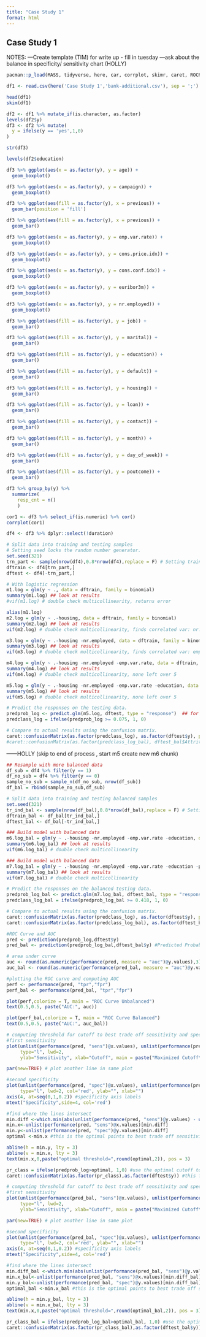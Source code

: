 ```yaml
---
title: "Case Study 1"
format: html
---
```


## Case Study 1
NOTES:
---Create template (TIM) for write up - fill in tuesday
---ask about the balance in specificity/ sensitivity chart (HOLLY)


```r
pacman::p_load(MASS, tidyverse, here, car, corrplot, skimr, caret, ROCR)
```

```r
df1 <- read.csv(here('Case Study 1','bank-additional.csv'), sep = ';')
```

```r
head(df1)
skim(df1)
```


```r
df2 <- df1 %>% mutate_if(is.character, as.factor)
levels(df2$y)
df3 <- df2 %>% mutate(
  y = ifelse(y == 'yes',1,0)
)
```

```r
str(df3)
```

```r
levels(df2$education)
```

```r
df3 %>% ggplot(aes(x = as.factor(y), y = age)) +
  geom_boxplot()
```

```r
df3 %>% ggplot(aes(x = as.factor(y), y = campaign)) +
  geom_boxplot()
```

```r
df3 %>% ggplot(aes(fill = as.factor(y), x = previous)) +
  geom_bar(position = 'fill')

df3 %>% ggplot(aes(fill = as.factor(y), x = previous)) +
  geom_bar()
```

```r
df3 %>% ggplot(aes(x = as.factor(y), y = emp.var.rate)) +
  geom_boxplot()
```

```r
df3 %>% ggplot(aes(x = as.factor(y), y = cons.price.idx)) +
  geom_boxplot()
```

```r
df3 %>% ggplot(aes(x = as.factor(y), y = cons.conf.idx)) +
  geom_boxplot()
```

```r
df3 %>% ggplot(aes(x = as.factor(y), y = euribor3m)) +
  geom_boxplot()
```

```r
df3 %>% ggplot(aes(x = as.factor(y), y = nr.employed)) +
  geom_boxplot()
```

```r
df3 %>% ggplot(aes(fill = as.factor(y), y = job)) +
  geom_bar()
```

```r
df3 %>% ggplot(aes(fill = as.factor(y), y = marital)) +
  geom_bar()
```

```r
df3 %>% ggplot(aes(fill = as.factor(y), y = education)) +
  geom_bar()
```

```r
df3 %>% ggplot(aes(fill = as.factor(y), y = default)) +
  geom_bar()
```

```r
df3 %>% ggplot(aes(fill = as.factor(y), y = housing)) +
  geom_bar()
```

```r
df3 %>% ggplot(aes(fill = as.factor(y), y = loan)) +
  geom_bar()
```

```r
df3 %>% ggplot(aes(fill = as.factor(y), y = contact)) +
  geom_bar()
```

```r
df3 %>% ggplot(aes(fill = as.factor(y), y = month)) +
  geom_bar()
```

```r
df3 %>% ggplot(aes(fill = as.factor(y), y = day_of_week)) +
  geom_bar()
```

```r
df3 %>% ggplot(aes(fill = as.factor(y), y = poutcome)) +
  geom_bar()
```

```r
df3 %>% group_by(y) %>% 
  summarize(
    resp_cnt = n()
    )
```


```r
cor1 <- df3 %>% select_if(is.numeric) %>% cor()
corrplot(cor1)
```

```r
df4 <- df3 %>% dplyr::select(!duration)
```


```r
# Split data into training and testing samples
# Setting seed locks the random number generator. 
set.seed(321)
trn_part <- sample(nrow(df4),0.8*nrow(df4),replace = F) # Setting training sample to be 80% of the data
dftrain <- df4[trn_part,]
dftest <- df4[-trn_part,]

# With logistic regression
m1.log = glm(y ~ ., data = dftrain, family = binomial)
summary(m1.log) ## look at results
#vif(m1.log) # double check multicollinearity, returns error

alias(m1.log)
m2.log = glm(y ~ .-housing, data = dftrain, family = binomial)
summary(m2.log) ## look at results
vif(m2.log) # double check multicollinearity, finds correlated var: nr.employed 

m3.log = glm(y ~ .-housing -nr.employed, data = dftrain, family = binomial)
summary(m3.log) ## look at results
vif(m3.log) # double check multicollinearity, finds correlated var: emp.var.rate

m4.log = glm(y ~ .-housing -nr.employed -emp.var.rate, data = dftrain, family = binomial)
summary(m4.log) ## look at results
vif(m4.log) # double check multicollinearity, none left over 5


```


```r
m5.log = glm(y ~ .-housing -nr.employed -emp.var.rate -education, data = dftrain, family = binomial)
summary(m5.log) ## look at results
vif(m5.log) # double check multicollinearity, none left over 5

```


```r
# Predict the responses on the testing data. 
predprob_log <- predict.glm(m5.log, dftest, type = "response")  ## for logit
predclass_log = ifelse(predprob_log >= 0.075, 1, 0)

# Compare to actual results using the confusion matrix. 
caret::confusionMatrix(as.factor(predclass_log), as.factor(dftest$y), positive = "1")
#caret::confusionMatrix(as.factor(predclass_log_bal), dftest_bal$Attrition_Flag, positive = "Existing Customer")


```

------HOLLY (skip to end of process , start m5 create new m6 chunk)

```r
## Resample with more balanced data 
df_sub = df4 %>% filter(y == 1)
df_no_sub = df4 %>% filter(y == 0)
sample_no_sub = sample_n(df_no_sub, nrow(df_sub))
df_bal = rbind(sample_no_sub,df_sub)
```

```r
# Split data into training and testing balanced samples
set.seed(321)
tr_ind_bal <- sample(nrow(df_bal),0.8*nrow(df_bal),replace = F) # Setting training sample to be 80% of the data
dftrain_bal <- df_bal[tr_ind_bal,]
dftest_bal <- df_bal[-tr_ind_bal,]
```


```r
### Build model with balanced data
m6.log_bal = glm(y ~ .-housing -nr.employed -emp.var.rate -education, data = dftrain_bal, family = binomial)
summary(m6.log_bal) ## look at results
vif(m6.log_bal) # double check multicollinearity
```

```r
### Build model with balanced data
m7.log_bal = glm(y ~ .-housing -nr.employed -emp.var.rate -education -pdays -poutcome, data = dftrain_bal, family = binomial)
summary(m7.log_bal) ## look at results
vif(m7.log_bal) # double check multicollinearity
```


```r
# Predict the responses on the balanced testing data. 
predprob_log_bal <- predict.glm(m7.log_bal, dftest_bal, type = "response")  ## for logit
predclass_log_bal = ifelse(predprob_log_bal >= 0.418, 1, 0)
```


```r
# Compare to actual results using the confusion matrix. 
caret::confusionMatrix(as.factor(predclass_log), as.factor(dftest$y), positive = "1")
caret::confusionMatrix(as.factor(predclass_log_bal), as.factor(dftest_bal$y), positive = "1")
```

```r
#ROC Curve and AUC
pred <- prediction(predprob_log,dftest$y)
pred_bal <- prediction(predprob_log_bal,dftest_bal$y) #Predicted Probability and True Classification

# area under curve
auc <- round(as.numeric(performance(pred, measure = "auc")@y.values),3)
auc_bal <- round(as.numeric(performance(pred_bal, measure = "auc")@y.values),3)

#plotting the ROC curve and computing AUC
perf <- performance(pred, "tpr","fpr")
perf_bal <- performance(pred_bal, "tpr","fpr")

plot(perf,colorize = T, main = "ROC Curve Unbalanced")
text(0.5,0.5, paste("AUC:", auc))

plot(perf_bal,colorize = T, main = "ROC Curve Balanced")
text(0.5,0.5, paste("AUC:", auc_bal))
```


```r
# computing threshold for cutoff to best trade off sensitivity and specificity, unbalanced first
#first sensitivity
plot(unlist(performance(pred, "sens")@x.values), unlist(performance(pred, "sens")@y.values), 
     type="l", lwd=2, 
     ylab="Sensitivity", xlab="Cutoff", main = paste("Maximized Cutoff\n","AUC: ",auc))

par(new=TRUE) # plot another line in same plot

#second specificity
plot(unlist(performance(pred, "spec")@x.values), unlist(performance(pred, "spec")@y.values), 
     type="l", lwd=2, col='red', ylab="", xlab="")
axis(4, at=seq(0,1,0.2)) #specificity axis labels
mtext("Specificity",side=4, col='red')

#find where the lines intersect
min.diff <-which.min(abs(unlist(performance(pred, "sens")@y.values) - unlist(performance(pred, "spec")@y.values)))
min.x<-unlist(performance(pred, "sens")@x.values)[min.diff]
min.y<-unlist(performance(pred, "spec")@y.values)[min.diff]
optimal <-min.x #this is the optimal points to best trade off sensitivity and specificity

abline(h = min.y, lty = 3)
abline(v = min.x, lty = 3)
text(min.x,0,paste("optimal threshold=",round(optimal,2)), pos = 3)

pr_class = ifelse(predprob_log>optimal, 1,0) #use the optimal cutoff to classify
caret::confusionMatrix(as.factor(pr_class),as.factor(dftest$y)) #this function and package auto computes a lot of the metrics
```

```r
# computing threshold for cutoff to best trade off sensitivity and specificity, unbalanced first
#first sensitivity
plot(unlist(performance(pred_bal, "sens")@x.values), unlist(performance(pred_bal, "sens")@y.values), 
     type="l", lwd=2, 
     ylab="Sensitivity", xlab="Cutoff", main = paste("Maximized Cutoff\n","AUC: ",auc_bal))

par(new=TRUE) # plot another line in same plot

#second specificity
plot(unlist(performance(pred_bal, "spec")@x.values), unlist(performance(pred_bal, "spec")@y.values), 
     type="l", lwd=2, col='red', ylab="", xlab="")
axis(4, at=seq(0,1,0.2)) #specificity axis labels
mtext("Specificity",side=4, col='red')

#find where the lines intersect
min.diff_bal <-which.min(abs(unlist(performance(pred_bal, "sens")@y.values) - unlist(performance(pred_bal, "spec")@y.values)))
min.x_bal<-unlist(performance(pred_bal, "sens")@x.values)[min.diff_bal]
min.y_bal<-unlist(performance(pred_bal, "spec")@y.values)[min.diff_bal]
optimal_bal <-min.x_bal #this is the optimal points to best trade off sensitivity and specificity

abline(h = min.y_bal, lty = 3)
abline(v = min.x_bal, lty = 3)
text(min.x,0,paste("optimal threshold=",round(optimal_bal,2)), pos = 3)

pr_class_bal = ifelse(predprob_log_bal>optimal_bal, 1,0) #use the optimal cutoff to classify
caret::confusionMatrix(as.factor(pr_class_bal),as.factor(dftest_bal$y)) #this function and package auto computes a lot of the metrics
```

